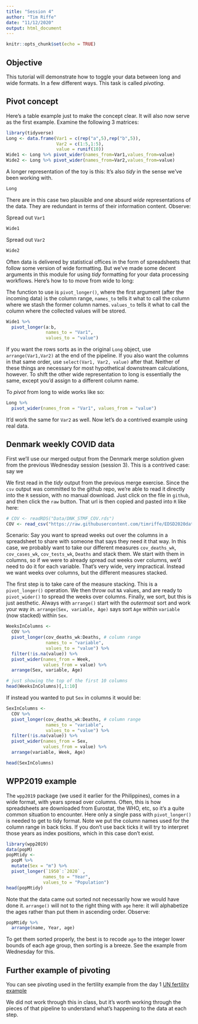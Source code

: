 ```yaml
---
title: "Session 4"
author: "Tim Riffe"
date: "11/12/2020"
output: html_document
---
```


```r
knitr::opts_chunk$set(echo = TRUE)
```

## Objective

This tutorial will demonstrate how to toggle your data between long and wide formats. In a few different ways. This task is called *pivoting*. 

## Pivot concept

Here's a table example just to make the concept clear. It will also now serve as the first example. Examine the following 3 matrices:

```r
library(tidyverse)
Long <- data.frame(Var1 = c(rep("a",5),rep("b",5)),
                   Var2 = c(1:5,1:5),
                   value = runif(10))
Wide1 <- Long %>% pivot_wider(names_from=Var1,values_from=value)
Wide2 <- Long %>% pivot_wider(names_from=Var2,values_from=value)
```

A longer representation of the toy is this: It's also *tidy* in the sense we've been working with.
```r
Long
```

There are in this case two plausible and one absurd *wide* representations of the data. They are redundant in terms of their information content. Observe:

Spread out `Var1`
```r
Wide1
```

Spread out `Var2`

```r
Wide2
```

Often data is delivered by statistical offices in the form of spreadsheets that follow some version of wide formatting. But we've made some decent arguments in this module for using *tidy* formatting for your data processing workflows. Here's how to to move from wide to long:

The function to use is `pivot_longer()`, where the first argument (after the incoming data) is the column range, `names_to` tells it what to call the column where we stash the former column names. `values_to` tells it what to call the column where the collected values will be stored.
```r
Wide1 %>% 
  pivot_longer(a:b, 
               names_to = "Var1", 
               values_to = "value")
```

If you want the rows sorts as in the original `Long` object, use `arrange(Var1,Var2)` at the end of the pipeline. If you also want the columns in that same order, use `select(Var1, Var2, value)` after that. Neither of these things are necessary for most hypothetical downstream calculations, however. To shift the other wide representation to long is essentially the same, except you'd assign to a different column name. 

To *pivot* from long to wide works like so:

```r
Long %>% 
  pivot_wider(names_from = "Var1", values_from = "value")
```

It'd work the same for `Var2` as well. Now let's do a contrived example using real data.

## Denmark weekly COVID data

First we'll use our merged output from the Denmark merge solution given from the previous Wednesday session (session 3). This is a contrived case: say we

We first read in the *tidy* output from the previous merge exercise. Since the `csv` output was committed to the github repo, we're able to read it directly into the `R` session, with no manual download. Just click on the file in `github`, and then click the `raw` button. That url is then copied and pasted into `R` like here:
```r
# COV <- readRDS("Data/DNK_STMF_COV.rds")
COV <- read_csv("https://raw.githubusercontent.com/timriffe/EDSD2020data/main/Data/DNK_STMF_COV.csv")

```

Scenario: Say you want to spread weeks out over the columns in a spreadsheet to share with someone that says they need it that way. In this case, we probably want to take our different measures `cov_deaths_wk`, `cov_cases_wk`, `cov_tests_wk`, `Deaths` and stack them. We start with them in columns, so if we were to already spread out weeks over columns, we'd need to do it for each variable. That's very wide, very impractical. Instead we want weeks over columns, but the different measures stacked. 

The first step is to take care of the measure stacking. This is a `pivot_longer()` operation. We then throw out `NA` values, and are ready to `pivot_wider()` to spread the weeks over columns. Finally, we sort, but this is just aesthetic. Always with `arrange()` start with the *outermost* sort and work your way *in*. `arrange(Sex, variable, Age)` says sort `Age` within `variable` (now stacked) within `Sex`.

```r
WeeksInColumns <-
  COV %>% 
  pivot_longer(cov_deaths_wk:Deaths, # column range
               names_to = "variable",
               values_to = "value") %>% 
  filter(!is.na(value)) %>% 
  pivot_wider(names_from = Week,
              values_from = value) %>% 
  arrange(Sex, variable, Age) 

# just showing the top of the first 10 columns
head(WeeksInColumns)[,1:10] 
```

If instead you wanted to put `Sex` in columns it would be:

```r
SexInColumns <-
  COV %>% 
  pivot_longer(cov_deaths_wk:Deaths, # column range
               names_to = "variable",
               values_to = "value") %>% 
  filter(!is.na(value)) %>% 
  pivot_wider(names_from = Sex,
              values_from = value) %>% 
  arrange(variable, Week, Age)

head(SexInColumns)
```

## WPP2019 example

The `wpp2019` package (we used it earlier for the Philippines), comes in a wide format, with years spread over columns. Often, this is how spreadsheets are downloaded from Eurostat, the WHO, etc, so it's a quite common situation to encounter. Here only a single pass with `pivot_longer()` is needed to get to tidy format. Note we put the column names used for the column range in back ticks. If you don't use back ticks it will try to interpret those years as index positions, which in this case don't exist. 

```r
library(wpp2019)
data(popM)
popMtidy <-
  popM %>% 
  mutate(Sex = "m") %>% 
  pivot_longer(`1950`:`2020` ,
              names_to = "Year", 
              values_to = "Population") 
head(popMtidy)
```

Note that the data came out sorted not necessarily how we would have done it. `arrange()` will not to the right thing with `age` here: it will alphabetize the ages rather than put them in ascending order. Observe:

```r
popMtidy %>% 
  arrange(name, Year, age)
```
To get them sorted properly, the best is to recode `age` to the integer lower bounds of each age group, then sorting is a breeze. See the example from Wednesday for this.

## Further example of pivoting

You can see pivoting used in the fertility example from the day 1 
[UN fertility example](Day1#examples)

We did not work through this in class, but it's worth working through the pieces of that pipeline to understand what's happening to the data at each step.












